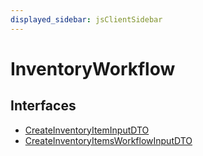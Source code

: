 ```yaml
---
displayed_sidebar: jsClientSidebar
---
```



# InventoryWorkflow

## Interfaces

- [CreateInventoryItemInputDTO](../../InventoryWorkflow/interfaces/internal.internal-1.WorkflowTypes.InventoryWorkflow.CreateInventoryItemInputDTO.mdx)
- [CreateInventoryItemsWorkflowInputDTO](../../InventoryWorkflow/interfaces/internal.internal-1.WorkflowTypes.InventoryWorkflow.CreateInventoryItemsWorkflowInputDTO.mdx)
